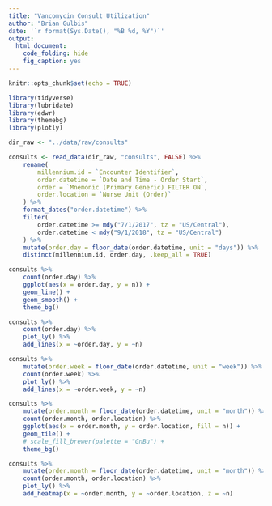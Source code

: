 ```yaml
---
title: "Vancomycin Consult Utilization"
author: "Brian Gulbis"
date: '`r format(Sys.Date(), "%B %d, %Y")`'
output: 
  html_document:
    code_folding: hide
    fig_caption: yes
---
```


```r
knitr::opts_chunk$set(echo = TRUE)
```

```r
library(tidyverse)
library(lubridate)
library(edwr)
library(themebg)
library(plotly)

dir_raw <- "../data/raw/consults"

consults <- read_data(dir_raw, "consults", FALSE) %>%
    rename(
        millennium.id = `Encounter Identifier`,
        order.datetime = `Date and Time - Order Start`,
        order = `Mnemonic (Primary Generic) FILTER ON`,
        order.location = `Nurse Unit (Order)`
    ) %>%
    format_dates("order.datetime") %>%
    filter(
        order.datetime >= mdy("7/1/2017", tz = "US/Central"),
        order.datetime < mdy("9/1/2018", tz = "US/Central")
    ) %>%
    mutate(order.day = floor_date(order.datetime, unit = "days")) %>%
    distinct(millennium.id, order.day, .keep_all = TRUE)
```

```r
consults %>%
    count(order.day) %>%
    ggplot(aes(x = order.day, y = n)) +
    geom_line() +
    geom_smooth() +
    theme_bg()
```

```r
consults %>%
    count(order.day) %>%
    plot_ly() %>%
    add_lines(x = ~order.day, y = ~n)

```

```r
consults %>%
    mutate(order.week = floor_date(order.datetime, unit = "week")) %>%
    count(order.week) %>%
    plot_ly() %>%
    add_lines(x = ~order.week, y = ~n)

```

```r
consults %>%
    mutate(order.month = floor_date(order.datetime, unit = "month")) %>%
    count(order.month, order.location) %>%
    ggplot(aes(x = order.month, y = order.location, fill = n)) +
    geom_tile() +
    # scale_fill_brewer(palette = "GnBu") +
    theme_bg()
```

```r
consults %>%
    mutate(order.month = floor_date(order.datetime, unit = "month")) %>%
    count(order.month, order.location) %>%
    plot_ly() %>%
    add_heatmap(x = ~order.month, y = ~order.location, z = ~n)

```

